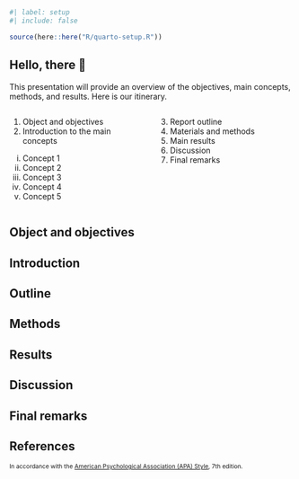 <!-- %:::% index begin %:::% -->
<!-- %:::% slides-preface begin %:::% -->
## {visibility="hidden"}

```r
#| label: setup
#| include: false

source(here::here("R/quarto-setup.R"))
```

## Hello, there 👋 {.smaller}

This presentation will provide an overview of the  objectives, main concepts, methods, and results. Here is our itinerary.

<!-- 🤔 👀 🌱⏳👩⏳ ☀️ 😪 🌎 ⚙️ 📓 📋 💬 -->

:::: {.columns}
::: {.column width="47.5%"}
(@) Object and objectives
(@) Introduction to the main concepts
  i) Concept 1
  i) Concept 2
  i) Concept 3
  i) Concept 4
  i) Concept 5
:::

::: {.column width="47.5%"}
(@) Report outline
(@) Materials and methods
(@) Main results
(@) Discussion
(@) Final remarks
:::
::::
<!-- %:::% slides-preface end %:::% -->
<!-- %:::% slides-objectives begin %:::% -->
## Object and objectives {.smaller}

<!-- %:::% slides-objectives end %:::% -->
<!-- %:::% slides-introduction begin %:::% -->
## Introduction {.smaller}

<!-- %:::% slides-introduction end %:::% -->
<!-- %:::% slides-outline begin %:::% -->
## Outline {.smaller}

<!-- %:::% slides-outline end %:::% -->
<!-- %:::% slides-methods begin %:::% -->
## Methods {.smaller}

<!-- %:::% slides-methods end %:::% -->
<!-- %:::% slides-results begin %:::% -->
## Results {.smaller}

<!-- %:::% slides-results end %:::% -->
<!-- %:::% slides-discussion begin %:::% -->
## Discussion {.smaller}

<!-- %:::% slides-discussion end %:::% -->
<!-- %:::% slides-final-remarks begin %:::% -->
## Final remarks {.smaller}

<!-- %:::% slides-final-remarks end %:::% -->
<!-- %:::% slides-references begin %:::% -->
## References {.smaller}

::: {style="font-size: 0.75em;"}
In accordance with the [American Psychological Association (APA) Style](https://apastyle.apa.org/), 7th edition.
:::

::: {#refs style="font-size: 0.75em;"}
:::
<!-- %:::% slides-references end %:::% -->
<!-- %:::% index end %:::% -->
